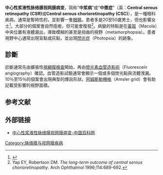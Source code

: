 {{otheruse|CSR}}
{{medical}}

{{Infobox_Disease
| Name           = 中心性浆液性脉络膜视网膜病变
| Image          =
| Caption        =
| DiseasesDB     = 31277
| ICD10          = {{ICD10|H|35|7|h|30}}
| ICD9           = {{ICD9|362.41 }}
| ICDO           =
| OMIM           =
| MedlinePlus    =
| eMedicineSubj  = oph
| eMedicineTopic = 689
| MeshID         =
}}

'''中心性浆液性脉络膜视网膜病变'''，简称“'''中浆病'''”或“'''中漿症'''”（英：'''Central serous retinopathy (CSR)'''或'''Central serous chorioretinopathy (CSC)'''），是一種眼科疾病，通常是暫時性的，並影響一隻[[眼睛|眼睛]]。患者多是20至50歲男士，但也影響女士<ref>{{cite journal |author=QUILLEN D. A., GASS J. D. M., BROD R.D., GARDNER T. W., BLANKENSHIP G. W. and GOTTLIEB J. L. ;  |title=Central serous chorioretinopathy in women |url=https://archive.org/details/sim_ophthalmology_1996-01_103_1/page/72  |journal=Ophthalmology|volume=103 |issue=1 |pages=72-79 |year=1996 |pmid=8628563}}</ref>。大部分的個案會自然痊癒，但可能會復發<ref> Yap EY, Robertson DM. ''The long-term outcome of central serous chorioretinopathy''.  Arch Ophthalmol  1996;114:689-692.</ref>。病變的特點是在[[黃斑|黃斑]]（Macula）中央位置有液體漏出，導致模糊的甚至是扭曲的視野（metamorphopsia）。患者視野中心通常出現盲點或灰點，並出現[[閃光症|閃光症]]（Photopsia）的跡象。

==診斷==
診斷通常先由擴張性[[視網膜檢查|視網膜檢查]]開始，再由[[熒光素血管造影術|熒光素血管造影術]]（Fluorescein angiography）確認。血管造影試驗通常會顯示一個或多個熒光點與流體洩漏。10％至15％的個案會出現典型的煙囪形狀。[[阿姆斯勒柵格|阿姆斯勒柵格]]（Amsler grid）會有助記載受影響的視野面積。

==参考文献==
<div class="references-small">
<references />
</div>

==外部链接==
*[https://web.archive.org/web/20130902013714/http://chinabaike.com/article/383/384/455/2007/20070527116368.html 中心性浆液性脉络膜视网膜病变-中国百科网]

[[Category:脉络膜与视网膜疾病|Category:脉络膜与视网膜疾病]]